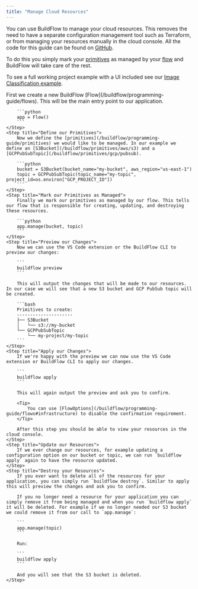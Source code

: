```yaml
---
title: "Manage Cloud Resources"
---
```


You can use BuildFlow to manage your cloud resources. This removes the need to have a separate configuration management tool such as Terraform, or from managing your resources manually in the cloud console.
All the code for this guide can be found on [GitHub](https://github.com/launchflow/buildflow-samples/tree/main/managed-resources).

To do this you simply mark your [primitives](/buildflow/programming-guide/primitives) as managed by your [flow](/buildflow/programming-guide/flows) and BuildFlow will take care of the rest.

To see a full working project example with a UI included see our [Image Classification example](/buildflow/examples/image-classification).

<Steps>
    <Step title="Initialize Flow">
        First we create a new BuildFlow [Flow](/buildflow/programming-guide/flows). This will be the main entry point to our application.

        ```python
        app = Flow()
        ```
    </Step>
    <Step title="Define our Primitives">
        Now we define the [primitives](/buildflow/programming-guide/primitives) we would like to be managed. In our example we define an [S3Bucket](/buildflow/primitives/aws/s3) and a [GCPPubSubTopic](/buildflow/primitives/gcp/pubsub).

        ```python
        bucket = S3Bucket(bucket_name="my-bucket", aws_region="us-east-1")
        topic = GCPPubSubTopic(topic_name="my-topic", project_id=os.environ["GCP_PROJECT_ID"])
        ```
    </Step>
    <Step title="Mark our Primitives as Managed">
        Finally we mark our primitives as managed by our flow. This tells our flow that is responsible for creating, updating, and destroying these resources.

        ```python
        app.manage(bucket, topic)
        ```
    </Step>
    <Step title="Preview our Changes">
        Now we can use the VS Code extension or the BuildFlow CLI to preview our changes:

        ```
        buildflow preview
        ```

        This will output the changes that will be made to our resources. In our case we will see that a new S3 bucket and GCP PubSub topic will be created.

        ```bash
        Primitives to create:
        ---------------------
        ├── S3Bucket
        │   └── s3://my-bucket
        └── GCPPubSubTopic
            └── my-project/my-topic
        ```
    </Step>
    <Step title="Apply our Changes">
        If we're happy with the preview we can now use the VS Code extension or BuildFlow CLI to apply our changes.

        ```
        buildflow apply
        ```

        This will again output the preview and ask you to confirm.

        <Tip>
            You can use [FlowOptions](/buildflow/programming-guide/flows#infrastructure) to disable the confirmation requirement.
        </Tip>

        After this step you should be able to view your resources in the cloud console.
    </Step>
    <Step title="Update our Resources">
        If we ever change our resources, for example updating a configuration option on our bucket or topic, we can run `buildflow apply` again to have the resource updated.
    </Step>
    <Step title="Destroy your Resources">
        If you ever want to delete all of the resources for your application, you can simply run `buildflow destroy`. Similar to apply this will preview the changes and ask you to confirm.

        If you no longer need a resource for your application you can simply remove it from being managed and when you run `buildflow apply` it will be deleted. For example if we no longer needed our S3 bucket we could remove it from our call to `app.manage`:

        ```
        app.manage(topic)    
        ```

        Run:

        ```
        buildflow apply
        ```

        And you will see that the S3 bucket is deleted.
    </Step>
</Steps>